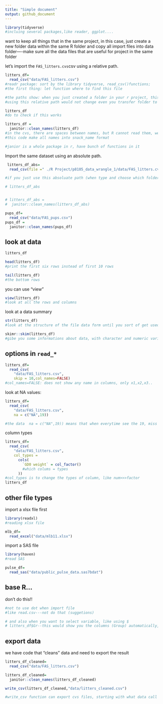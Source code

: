 ```yaml
---
title: "Simple document"
output: github_document
---
```


```r
library(tidyverse)
#incluing several packages,like reader, ggplot....
```


want to keep all things that in the same project, in this case, just create a new folder data within the same R folder and copy all import files into data folder----make sure all the data files that are useful for project in the same folder

let's import the `FAS_litters.cvs`csv using a relative path.

```r
litters_df=
  read_csv("data/FAS_litters.csv")
#readr package: sort by the library tidyverse, read_csv()functions;
#the first thing: let function where to find this file

#the paths show: when you just created a folder in your r project, this would show when you type its name
#using this relative path would not change even you transfer folder to other places

litters_df
#do to check if this works

litters_df = 
  janitor::clean_names(litters_df)
#in the cvs, there are spaces between names, but R cannot read them, we need to change names into snack_name
#this code make all names into snack_name format

#janior is a whole package in r, have bunch of functions in it

```


Import the same dataset using an absolute path.

```r
 litters_df_abs=
  read_csv(file =" ./R Project/p8105_data_wrangle_1/data/FAS_litters.cvs")

#if you just use this absoluate path (when type and choose which folder that your data in), when you put the whole foler(include project and data into new folder,the path is changed, this would make mistake for this path)---get error(move folder)

# litters_df_abs


# litters_df_abs = 
#  janitor::clean_names(litters_df_abs)
```
```r
pups_df=
  read_csv("data/FAS_pups.csv")
pups_df = 
  janitor::clean_names(pups_df)

```


## look at data

```r
litters_df

head(litters_df)
#print the first six rows instead of first 10 rows

tail(litters_df)
#the bottom rows
```

you can use "view"
```r
view(litters_df)
#look at all the rows and columns
```


look at a data summary

```r
str(litters_df)
#look at the structure of the file data form until you sort of get used to how r works

skimr::skim(litters_df)
#gibe you some informations about data, with character and numeric variables---also give you what distribution looks like (histogram)
```

## options in `read_*`

```r
litters_df=
  read_csv(
    "data/FAS_litters.csv",
    skip = 10,col_names=FALSE)
#col_names=FALSE: does not show any name in columns, only x1,x2,x3..
```

look at NA values:
```r
litters_df=
  read_csv(
    "data/FAS_litters.csv",
    na = c("NA",19))

#the data  na = c("NA",19)) means that when everytime see the 19, miss this number


```


column types
```r
litters_df=
  read_csv(
    "data/FAS_litters.csv",
    col_types = 
      cols(
        `GD0 weight` = col_factor()
        #which colums = types 
      ))
#col_types is to change the types of column, like num>>>factor
litters_df

```


## other file types

import a xlsx file first

```r
library(readxl)
#reading xlsx file
```

```r
mlb_df=
  read_excel("data/mlb11.xlsx")
```

import a SAS file
```r
library(haven)
#read SAS
```

```r
pulse_df=
  read_sas("data/public_pulse_data.sas7bdat")
```

## base R...

don't do this!!
```r
#not to use dot when import file
#like read.csv---not do that (suggetions)

# and also when you want to select variable, like using $
# litters_df$Gr--this would show you the columns (Group) automatically, but if you have other variable start with Gr, this would get you into trouble
```

## export data

we have code that "cleans" data and need to export the result

```r
litters_df_cleaned=
  read_csv("data/FAS_litters.csv")

litters_df_cleaned=
  janitor::clean_names(litters_df_cleaned)

write_csv(litters_df_cleaned,"data/litters_cleaned.csv")

#write_csv function can export cvs files, starting with what data call in R and the path you want to put into with the name you want called
```

